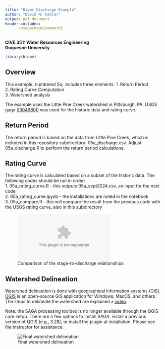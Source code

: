 ```yaml
---
title: "River Discharge Example"
author: "David M. Kahler"
output: pdf_document
header-includes: 
      \usepackage{amsmath}
---
```

**CIVE 351: Water Resources Engineering**  
**Duquesne University**  

```r
library(broom)
```

## Overview  
This example, numbered *5a*, includes three elements:
1. Return Period  
2. Rating Curve Computation  
3. Watershed analysis  

The example uses the Little Pine Creek watershed in Pittsburgh, PA.  USGS gage [03049800](https://waterdata.usgs.gov/monitoring-location/03049800/) was used for the historic data and rating curve.  

## Return Period  
The return period is based on the data from Little Pine Creek, which is included in this repository subdirectory: 05a_discharge.csv.  Adjust 05a_discharge.R to perform the return period calculations.  

## Rating Curve  
The rating curve is calculated based on a subset of the historic data.  The following codes should be run in order:  
1. 05a_rating_curve.R - this outputs 05a_sept2024.csv, an input for the next code  
2. 05a_rating_curve.ipynb - the installations are noted in the notebook  
3. 05a_compare.R - this will compare the result from the previous code with the USGS rating curve, also in this subdirectory  

![Comparison of the stage-to-discharge relationships](compare_zoom.eps)

## Watershed Delineation  
Watershed delineation is done with geographical information systems (GIS).  [QGIS](https://qgis.org/) is an open-source GIS application for Windows, MacOS, and others.  The steps to delineate the watershed are explained a [video](https://youtu.be/F94SdRL80Rs).  

Note: the SAGA processing toolbox is no longer available through the QGIS core setup.  There are a few options to install SAGA: install a previous version of QGIS (e.g., 3.28), or install the plugin at installation.  Please see the instructor for assistance.  

![Final watershed delineation](map.png)
